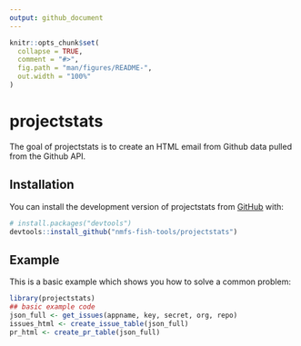 ```yaml
---
output: github_document
---
```


<!-- README.md is generated from README.Rmd. Please edit that file -->

```r
knitr::opts_chunk$set(
  collapse = TRUE,
  comment = "#>",
  fig.path = "man/figures/README-",
  out.width = "100%"
)
```

# projectstats

<!-- badges: start -->
<!-- badges: end -->

The goal of projectstats is to create an HTML email from Github data pulled from the Github API.

## Installation

You can install the development version of projectstats from [GitHub](https://github.com/) with:

```r
# install.packages("devtools")
devtools::install_github("nmfs-fish-tools/projectstats")
```

## Example

This is a basic example which shows you how to solve a common problem:

```r
library(projectstats)
## basic example code
json_full <- get_issues(appname, key, secret, org, repo)
issues_html <- create_issue_table(json_full)
pr_html <- create_pr_table(json_full)
```
